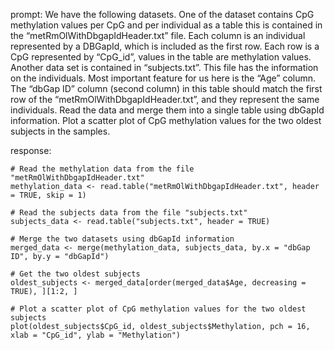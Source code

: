 prompt:
We have the following datasets. One of the dataset contains CpG methylation values per CpG and per individual as a table this is contained in the “metRmOlWithDbgapIdHeader.txt” file. Each column is an individual represented by a DBGapId, which is included as the first row. Each row is a CpG represented by "CpG_id", values in the table are methylation values. Another data set is contained in “subjects.txt”. This file has the information on the individuals. Most important feature for us here is the "Age" column. The "dbGap ID" column (second column) in this table should match the first row of the "metRmOlWithDbgapIdHeader.txt", and they represent the same individuals. Read the data and merge them into a single table using dbGapId information. Plot a scatter plot of CpG methylation values for the two oldest subjects in the samples.

response:
```
# Read the methylation data from the file "metRmOlWithDbgapIdHeader.txt"
methylation_data <- read.table("metRmOlWithDbgapIdHeader.txt", header = TRUE, skip = 1)

# Read the subjects data from the file "subjects.txt"
subjects_data <- read.table("subjects.txt", header = TRUE)

# Merge the two datasets using dbGapId information
merged_data <- merge(methylation_data, subjects_data, by.x = "dbGap ID", by.y = "dbGapId")

# Get the two oldest subjects
oldest_subjects <- merged_data[order(merged_data$Age, decreasing = TRUE), ][1:2, ]

# Plot a scatter plot of CpG methylation values for the two oldest subjects
plot(oldest_subjects$CpG_id, oldest_subjects$Methylation, pch = 16, xlab = "CpG_id", ylab = "Methylation")
```
